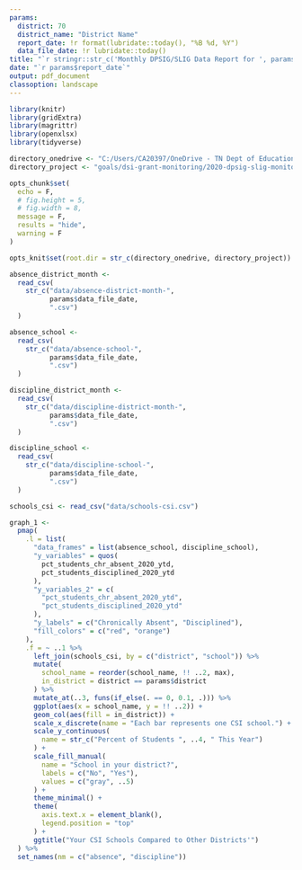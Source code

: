 ```yaml
---
params:
  district: 70
  district_name: "District Name"
  report_date: !r format(lubridate::today(), "%B %d, %Y")
  data_file_date: !r lubridate::today()
title: "`r stringr::str_c('Monthly DPSIG/SLIG Data Report for ', params$district_name)`"
date: "`r params$report_date`"
output: pdf_document
classoption: landscape
---
```


```r

library(knitr)
library(gridExtra)
library(magrittr)
library(openxlsx)
library(tidyverse)

directory_onedrive <- "C:/Users/CA20397/OneDrive - TN Dept of Education/"
directory_project <- "goals/dsi-grant-monitoring/2020-dpsig-slig-monitoring/"

opts_chunk$set(
  echo = F,
  # fig.height = 5,
  # fig.width = 8,
  message = F,
  results = "hide",
  warning = F
)

opts_knit$set(root.dir = str_c(directory_onedrive, directory_project))

```

```r

absence_district_month <-
  read_csv(
    str_c("data/absence-district-month-",
          params$data_file_date,
          ".csv")
  )

absence_school <-
  read_csv(
    str_c("data/absence-school-",
          params$data_file_date,
          ".csv")
  )

discipline_district_month <-
  read_csv(
    str_c("data/discipline-district-month-",
          params$data_file_date,
          ".csv")
  )

discipline_school <-
  read_csv(
    str_c("data/discipline-school-",
          params$data_file_date,
          ".csv")
  )

schools_csi <- read_csv("data/schools-csi.csv")

```

```r

graph_1 <-
  pmap(
    .l = list(
      "data_frames" = list(absence_school, discipline_school),
      "y_variables" = quos(
        pct_students_chr_absent_2020_ytd,
        pct_students_disciplined_2020_ytd
      ),
      "y_variables_2" = c(
        "pct_students_chr_absent_2020_ytd",
        "pct_students_disciplined_2020_ytd"
      ),
      "y_labels" = c("Chronically Absent", "Disciplined"),
      "fill_colors" = c("red", "orange")
    ),
    .f = ~ ..1 %>%
      left_join(schools_csi, by = c("district", "school")) %>%
      mutate(
        school_name = reorder(school_name, !! ..2, max),
        in_district = district == params$district
      ) %>%
      mutate_at(..3, funs(if_else(. == 0, 0.1, .))) %>%
      ggplot(aes(x = school_name, y = !! ..2)) +
      geom_col(aes(fill = in_district)) +
      scale_x_discrete(name = "Each bar represents one CSI school.") +
      scale_y_continuous(
        name = str_c("Percent of Students ", ..4, " This Year")
      ) +
      scale_fill_manual(
        name = "School in your district?",
        labels = c("No", "Yes"),
        values = c("gray", ..5)
      ) +
      theme_minimal() +
      theme(
        axis.text.x = element_blank(),
        legend.position = "top"
      ) +
      ggtitle("Your CSI Schools Compared to Other Districts'")
  ) %>%
  set_names(nm = c("absence", "discipline"))

```

